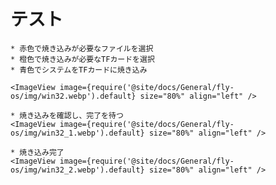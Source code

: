 # テスト

    * 赤色で焼き込みが必要なファイルを選択
    * 橙色で焼き込みが必要なTFカードを選択
    * 青色でシステムをTFカードに焼き込み

    <ImageView image={require('@site/docs/General/fly-os/img/win32.webp').default} size="80%" align="left" />

    * 焼き込みを確認し、完了を待つ
    <ImageView image={require('@site/docs/General/fly-os/img/win32_1.webp').default} size="80%" align="left" />

    * 焼き込み完了
    <ImageView image={require('@site/docs/General/fly-os/img/win32_2.webp').default} size="80%" align="left" />